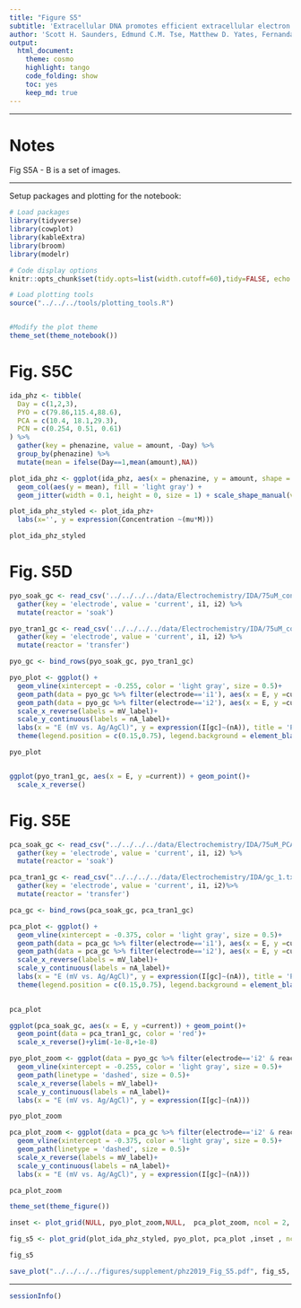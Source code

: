 ```yaml
---
title: "Figure S5"
subtitle: 'Extracellular DNA promotes efficient extracellular electron transfer by pyocyanin in *Pseudomonas aeruginosa* biofilms.'
author: 'Scott H. Saunders, Edmund C.M. Tse, Matthew D. Yates, Fernanda Jiménez Otero, Scott A. Trammell, Eric D.A. Stemp, Jacqueline K. Barton, Leonard M. Tender and Dianne K. Newman'
output:
  html_document:
    theme: cosmo
    highlight: tango
    code_folding: show
    toc: yes
    keep_md: true
---
```


--------

# Notes

Fig S5A - B is a set of images.

----

Setup packages and plotting for the notebook:

```r
# Load packages
library(tidyverse)
library(cowplot)
library(kableExtra)
library(broom)
library(modelr)

# Code display options
knitr::opts_chunk$set(tidy.opts=list(width.cutoff=60),tidy=FALSE, echo = TRUE, message=FALSE, warning=FALSE, fig.align="center", fig.retina = 2)

# Load plotting tools
source("../../../tools/plotting_tools.R")


#Modify the plot theme
theme_set(theme_notebook())
```

# Fig. S5C 

```r
ida_phz <- tibble(
  Day = c(1,2,3),
  PYO = c(79.86,115.4,88.6),
  PCA = c(10.4, 18.1,29.3),
  PCN = c(0.254, 0.51, 0.61)
) %>% 
  gather(key = phenazine, value = amount, -Day) %>% 
  group_by(phenazine) %>% 
  mutate(mean = ifelse(Day==1,mean(amount),NA))

plot_ida_phz <- ggplot(ida_phz, aes(x = phenazine, y = amount, shape = factor(Day))) + 
  geom_col(aes(y = mean), fill = 'light gray') + 
  geom_jitter(width = 0.1, height = 0, size = 1) + scale_shape_manual(values = c(21,22,23), guide = F)

plot_ida_phz_styled <- plot_ida_phz+
  labs(x='', y = expression(Concentration ~(mu*M)))

plot_ida_phz_styled
````

# Fig. S5D



```r
pyo_soak_gc <- read_csv('../../../../data/Electrochemistry/IDA/75uM_control_soak_3_GC_1.txt',skip = 21, col_names = c('E','i1','i2')) %>% 
  gather(key = 'electrode', value = 'current', i1, i2) %>% 
  mutate(reactor = 'soak')

pyo_tran1_gc <- read_csv('../../../../data/Electrochemistry/IDA/75uM_control_transfer_3_GC_1.txt',skip = 21, col_names = c('E','i1','i2')) %>% 
  gather(key = 'electrode', value = 'current', i1, i2) %>% 
  mutate(reactor = 'transfer')

pyo_gc <- bind_rows(pyo_soak_gc, pyo_tran1_gc)

pyo_plot <- ggplot() + 
  geom_vline(xintercept = -0.255, color = 'light gray', size = 0.5)+
  geom_path(data = pyo_gc %>% filter(electrode=='i1'), aes(x = E, y =current, linetype = reactor), size = 0.5)+
  geom_path(data = pyo_gc %>% filter(electrode=='i2'), aes(x = E, y =current, linetype = reactor), size = 0.5)+
  scale_x_reverse(labels = mV_label)+
  scale_y_continuous(labels = nA_label)+
  labs(x = "E (mV vs. Ag/AgCl)", y = expression(I[gc]~(nA)), title = 'PYO')+
  theme(legend.position = c(0.15,0.75), legend.background = element_blank(), plot.title = element_text(hjust = 0.5)) 

pyo_plot


ggplot(pyo_tran1_gc, aes(x = E, y =current)) + geom_point()+
  scale_x_reverse()
```

# Fig. S5E

```r
pca_soak_gc <- read_csv("../../../../data/Electrochemistry/IDA/75uM_PCA_dPHZstar_GC_1.txt", skip = 21, col_names = c('E','i1','i2')) %>% 
  gather(key = 'electrode', value = 'current', i1, i2) %>% 
  mutate(reactor = 'soak')

pca_tran1_gc <- read_csv("../../../../data/Electrochemistry/IDA/gc_1.txt", skip = 21, col_names = c('E','i1','i2')) %>% 
  gather(key = 'electrode', value = 'current', i1, i2)%>% 
  mutate(reactor = 'transfer')

pca_gc <- bind_rows(pca_soak_gc, pca_tran1_gc)

pca_plot <- ggplot() + 
  geom_vline(xintercept = -0.375, color = 'light gray', size = 0.5)+
  geom_path(data = pca_gc %>% filter(electrode=='i1'), aes(x = E, y =current, linetype = reactor), size = 0.5)+
  geom_path(data = pca_gc %>% filter(electrode=='i2'), aes(x = E, y =current, linetype = reactor), size = 0.5)+
  scale_x_reverse(labels = mV_label)+
  scale_y_continuous(labels = nA_label)+
  labs(x = "E (mV vs. Ag/AgCl)", y = expression(I[gc]~(nA)), title = 'PCA')+
  theme(legend.position = c(0.15,0.75), legend.background = element_blank(),  plot.title = element_text(hjust = 0.5))
  

pca_plot

ggplot(pca_soak_gc, aes(x = E, y =current)) + geom_point()+
  geom_point(data = pca_tran1_gc, color = 'red')+
  scale_x_reverse()+ylim(-1e-8,+1e-8)
```


```r
pyo_plot_zoom <- ggplot(data = pyo_gc %>% filter(electrode=='i2' & reactor=='transfer'), aes(x = E, y =current)) + 
  geom_vline(xintercept = -0.255, color = 'light gray', size = 0.5)+
  geom_path(linetype = 'dashed', size = 0.5)+
  scale_x_reverse(labels = mV_label)+
  scale_y_continuous(labels = nA_label)+
  labs(x = "E (mV vs. Ag/AgCl)", y = expression(I[gc]~(nA)))

pyo_plot_zoom

pca_plot_zoom <- ggplot(data = pca_gc %>% filter(electrode=='i2' & reactor=='transfer'), aes(x = E, y =current)) + 
  geom_vline(xintercept = -0.375, color = 'light gray', size = 0.5)+
  geom_path(linetype = 'dashed', size = 0.5)+
  scale_x_reverse(labels = mV_label)+
  scale_y_continuous(labels = nA_label)+
  labs(x = "E (mV vs. Ag/AgCl)", y = expression(I[gc]~(nA)))

pca_plot_zoom
```

```r
theme_set(theme_figure())

inset <- plot_grid(NULL, pyo_plot_zoom,NULL,  pca_plot_zoom, ncol = 2, align = 'hv', axis = 'tblr', rel_widths = c(0.2,1))

fig_s5 <- plot_grid(plot_ida_phz_styled, pyo_plot, pca_plot ,inset , ncol = 3, align = 'hv', axis = 'tblr', labels = c('C','D','E',''), label_size = 12, scale = 0.95, rel_heights = c(1,1.25))

fig_s5

save_plot("../../../../figures/supplement/phz2019_Fig_S5.pdf", fig_s5, base_width = 7, base_height = 4.5)
```

-----

```r
sessionInfo()
```